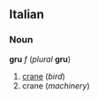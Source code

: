 ==Italian==
===Noun===
'''gru''' ''f'' (''plural'' '''gru''') <!--note: the plural is the same as the singular-->

#[[crane]] (''bird'')
#crane (''machinery'')